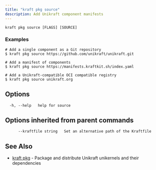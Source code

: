 ```yaml
---
title: "kraft pkg source"
description: Add Unikraft component manifests
---
```


```
kraft pkg source [FLAGS] [SOURCE]
```

### Examples

```
# Add a single component as a Git repository
$ kraft pkg source https://github.com/unikraft/unikraft.git

# Add a manifest of components
$ kraft pkg source https://manifests.kraftkit.sh/index.yaml

# Add a Unikraft-compatible OCI compatible registry
$ kraft pkg source unikraft.org
```

## Options

```
  -h, --help   help for source
```

## Options inherited from parent commands

```
      --kraftfile string   Set an alternative path of the Kraftfile
```

## See Also

* [kraft pkg](kraft_pkg.md)	 - Package and distribute Unikraft unikernels and their dependencies

